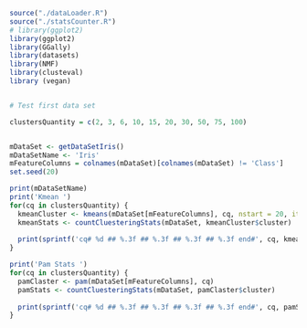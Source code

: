 ```{r}
source("./dataLoader.R")
source("./statsCounter.R")
# library(ggplot2)
library(ggplot2)
library(GGally)
library(datasets)
library(NMF)
library(clusteval)
library (vegan)


# Test first data set

clustersQuantity = c(2, 3, 6, 10, 15, 20, 30, 50, 75, 100)


mDataSet <- getDataSetIris()
mDataSetName <- 'Iris'
mFeatureColumns = colnames(mDataSet)[colnames(mDataSet) != 'Class']
set.seed(20)


```

```{r}
print(mDataSetName)
print('Kmean ')
for(cq in clustersQuantity) {
  kmeanCluster <- kmeans(mDataSet[mFeatureColumns], cq, nstart = 20, iter.max = 20)
  kmeanStats <- countCluesteringStats(mDataSet, kmeanCluster$cluster)
  
  print(sprintf('cq# %d ## %.3f ## %.3f ## %.3f ## %.3f end#', cq, kmeanStats$purity, kmeanStats$rand, kmeanStats$dunn, kmeanStats$dbi))
}

print('Pam Stats ')
for(cq in clustersQuantity) {
  pamClaster <- pam(mDataSet[mFeatureColumns], cq)
  pamStats <- countCluesteringStats(mDataSet, pamClaster$cluster)
  
  print(sprintf('cq# %d ## %.3f ## %.3f ## %.3f ## %.3f end#', cq, pamStats$purity, pamStats$rand, pamStats$dunn, pamStats$dbi))
}
```

